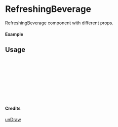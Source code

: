 
<Meta of={RefreshingBeverage} title="unDraw/RefreshingBeverage" />

# RefreshingBeverage

RefreshingBeverage component with different props.

#### Example

<Canvas of={RefreshingBeverage.Primary} />

## Usage

```ts
import { RefreshingBeverage } from "yadl-ui";

const Example = () => {
  return (
      <RefreshingBeverage />
  );
};

export default Example;
```

#### Credits
[unDraw](https://undraw.co/illustrations)
